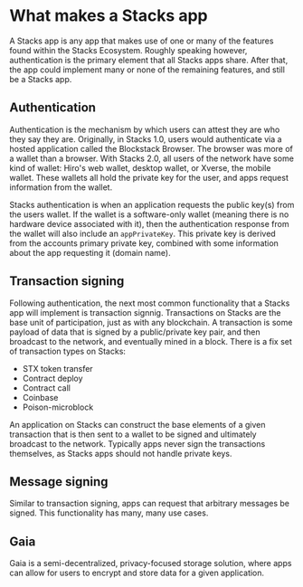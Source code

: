 # What makes a Stacks app

A Stacks app is any app that makes use of one or many of the features found within the Stacks
Ecosystem. Roughly speaking however, authentication is the primary element that all Stacks apps
share. After that, the app could implement many or none of the remaining features, and still be a
Stacks app.

## Authentication

Authentication is the mechanism by which users can attest they are who they say they are.
Originally, in Stacks 1.0, users would authenticate via a hosted application called the Blockstack
Browser. The browser was more of a wallet than a browser. With Stacks 2.0, all users of the network
have some kind of wallet: Hiro's web wallet, desktop wallet, or Xverse, the mobile wallet. These
wallets all hold the private key for the user, and apps request information from the wallet.

Stacks authentication is when an application requests the public key(s) from the users wallet. If
the wallet is a software-only wallet (meaning there is no hardware device associated with it), then
the authentication response from the wallet will also include an `appPrivateKey`. This private key
is derived from the accounts primary private key, combined with some information about the app
requesting it (domain name).

## Transaction signing

Following authentication, the next most common functionality that a Stacks app will implement is
transaction signnig. Transactions on Stacks are the base unit of participation, just as with any
blockchain. A transaction is some payload of data that is signed by a public/private key pair, and
then broadcast to the network, and eventually mined in a block. There is a fix set of transaction
types on Stacks:

- STX token transfer
- Contract deploy
- Contract call
- Coinbase
- Poison-microblock

An application on Stacks can construct the base elements of a given transaction that is then sent to
a wallet to be signed and ultimately broadcast to the network. Typically apps never sign the
transactions themselves, as Stacks apps should not handle private keys.

## Message signing

Similar to transaction signing, apps can request that arbitrary messages be signed. This
functionality has many, many use cases.

## Gaia

Gaia is a semi-decentralized, privacy-focused storage solution, where apps can allow for users to
encrypt and store data for a given application.

